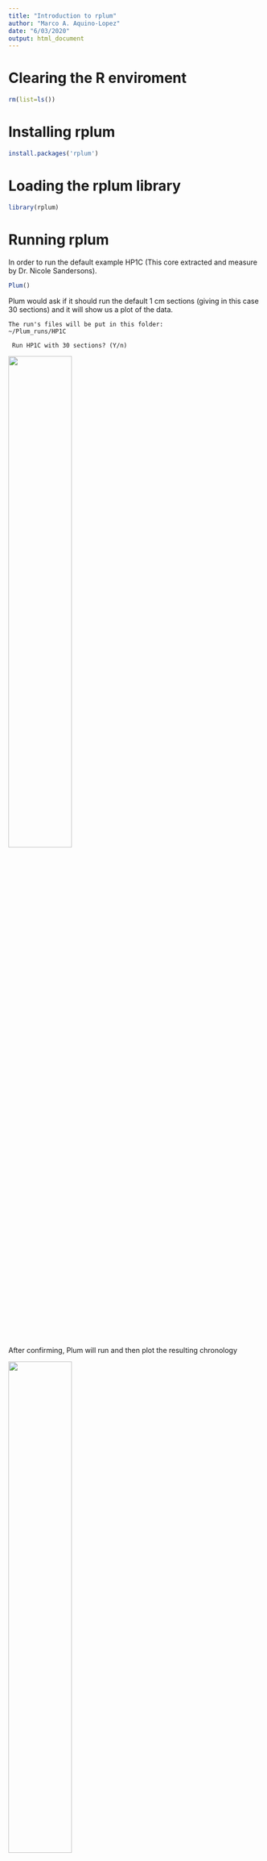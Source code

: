 ```yaml
---
title: "Introduction to rplum"
author: "Marco A. Aquino-Lopez"
date: "6/03/2020"
output: html_document
---
```


# Clearing the R enviroment 
```r
rm(list=ls())
```
# Installing rplum
```r
install.packages('rplum')
```
# Loading the rplum library
```r
library(rplum)
```

# Running rplum 

In order to run the default example HP1C (This core extracted and measure by Dr. Nicole Sandersons). 
```r
Plum()
```
Plum would ask if it should run the default 1 cm sections (giving in this case 30 sections) and it will show us a plot of the data.
```
The run's files will be put in this folder: 
~/Plum_runs/HP1C

 Run HP1C with 30 sections? (Y/n) 
```
![](./fig/Plum_default1.png){ width=50% }

After confirming, Plum will run and then plot the resulting chronology

![](./fig/Plum_default2.png){ width=50% }

Plum then will add a series of files into the folder. 

![](./fig/HP1C_results.png){ width=50% }

- PDF file contain the resulting age-depth 
- *_ages.txt will contain the ages in a table with lower and upper credible intervals
- *_settings file will contained all the setting this Plum run used
- *.out and .bacon files are internal files and contain the same information we input in the command line

## Running my own cores

In order to run your own cores you should create a folder with the name of the core in the Plum_runs folder


![](./fig/Sim01_folder.png){ width=50% }

![Data requiered by plum](./fig/Sim01_dat.png){ width=50% }

Once this file is save within the folder of the same name you can run the command

```r
Plum('Sim01')
```
 
Plum will as for extra information in order to run.

- First since we have data which can be used to estimate 
supported levels of $^{210}Pb$ it will ask of if we want to 
use a constant level of supported $^{210}Pb$ or allow each 
sample to have its own supported parameter at the same time it show us a plot of our data.
```
 Do you want to use the individual supported 210Pb? (y/n) 
```
![](./fig/Sim01_preanalysis.png){ width=50% }


In this examples, we will say no as this is simulated data. 

- It will now ask us for a coring date, this date is the 
surface date. We will provide 2020, which is equivalent 
of a coring date of january first 2020. 
```
Please provide a date (in AD) for the sample:
```

- Plum now will ask about how many sections to used
by default the length section is 1 cm.

```
Run Sim01 with 31 sections? (Y/n) 
```

Again Plum will show us the results.

![](./fig/Sim01_chrono.png){ width=50% }

# Adding extra information to our data file.

Plum allow us to add extra information to our data file.

By adding a extra column called info we can add:

- First cell: Coring date (surface date)

- Second cell: n.supp (number of samples to used explusively for estimating supported $^{210}Pb$)

- Third cell: Supported model (1: constant and 2: individual)

![](./fig/Sim02_dat.png){ width=50% }

In this case we used a core which only has 210Pb measurements and we will have the last 6 data points to be used exclusively for supported 201Pb estimation (constant). If a proxy for supported 210Pb is avalable the info column can be added as the 9th column (after the mesurement and standar deviation of the proxy for supported 210Pb).

Once this column has be added we can run Plum and in this case we will only be ask to confirme the number of sections
and shown our raw data.

```r
Plum('Sim02')
```
```
 Run Sim02 with 25 sections? (Y/n) 
```
![](./fig/Sim02_pre.png){ width=50% }


After confirming we get the age-depth model.

![](./fig/Sim02_chrono.png){ width=50% }

# Adding other dates

Plum allows to incorporate other dating techniques such as Radiocarbon.


To run a core which has 210Pb and 14C (or other dates) you can add a extra file into the core folder. This new file can be call anything but we recomment to keep the convention of the `core_name-C.csv`. 

This new file should have the same format as those used in Bacon, i.e :

| labID | age | error | depth | cc| 
| --- | --- | --- | --- | ---| 
|SUERC-58273|	95	|35|	35|	1|
|SUERC-63932|	240	|37|	50|	1|


For this example we will used two radiocarbon dates taken from HP1C. 
you can find the data in the folder Plum_runs

To run this core with the extra radicoarbon dates we can use the following line:

```r
Plum("HP1C",1,"HP1C_C")
```

In this case, we added the name of the core first, then the lenght of the sections and then the name of the file which contained the radiocarbon dates or calendar dates.

After confirming the number of sections, we get a merged age-depth model.
![](./fig/HP1C_C_chrono.png){ width=50% }
















